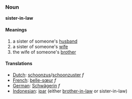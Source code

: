 ===Noun===
'''sister-in-law'''
====Meanings====
#a sister of someone's [[husband]]
#a sister of someone's [[wife]]
#the wife of someone's [[brother]]
====Translations====
*[[Dutch]]: [[schoonzus]]/[[schoonzuster]] ''f''
*[[French]]: [[belle-sœur]] ''f''
*[[German]]: [[Schwägerin]] ''f''
*[[Indonesian]]: [[ipar]] (either [[brother-in-law]] or sister-in-law)